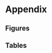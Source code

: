 \newpage
\appendix

# Appendix

## Figures

\newpage
## Tables

\begin{table}[H]
    \begin{center}
        \caption{A Detailed Description of the Variables included in the Tweets-Dataset}
        \label{tab:apptable}
        {\footnotesize
        \begin{tabularx}{\textwidth}{L|L|L} % Adjust the column types
        \hline \hline
        Variable Name & Type & Source \\
        \hline
        `r gsub("_", "\\\\_", colnames(tweets)[1])` & Categorical & Twitter API \\
        `r gsub("_", "\\\\_", colnames(tweets)[2])` & Categorical & Twitter API \\
        `r gsub("_", "\\\\_", colnames(tweets)[3])` & Text Data & Twitter API \\
        `r gsub("_", "\\\\_", colnames(tweets)[4])` & Text Data & Twitter API \\
        `r gsub("_", "\\\\_", colnames(tweets)[5])` & Categorical & Twitter API \\
        `r gsub("_", "\\\\_", colnames(tweets)[6])` & Date & Twitter API \\
        `r gsub("_", "\\\\_", colnames(tweets)[7])` & Continuous & Twitter API \\
        `r gsub("_", "\\\\_", colnames(tweets)[8])` & Continuous & Twitter API \\
        `r gsub("_", "\\\\_", colnames(tweets)[9])` & Continuous & Twitter API \\
        `r gsub("_", "\\\\_", colnames(tweets)[10])` & Categorical & GLES / EPIN \\
        `r gsub("_", "\\\\_", colnames(tweets)[11])` & Categorical & GLES / EPIN \\
        `r gsub("_", "\\\\_", colnames(tweets)[12])` & Categorical & GLES / EPIN \\
        `r gsub("_", "\\\\_", colnames(tweets)[13])` & Categorical & GLES / EPIN \\
        `r gsub("_", "\\\\_", colnames(tweets)[14])` & Categorical & GLES / EPIN \\
        `r gsub("_", "\\\\_", colnames(tweets)[15])` & Categorical & GLES / EPIN \\
        `r gsub("_", "\\\\_", colnames(tweets)[16])` & Binary & GLES \\
        `r gsub("_", "\\\\_", colnames(tweets)[17])` & Binary & GLES \\
        `r gsub("_", "\\\\_", colnames(tweets)[18])` & Binary & GLES \\
        `r gsub("_", "\\\\_", colnames(tweets)[19])` & Binary & EPIN \\
        `r gsub("_", "\\\\_", colnames(tweets)[20])` & Binary & EPIN \\
        `r gsub("_", "\\\\_", colnames(tweets)[21])` & Binary & EPIN \\
        `r gsub("_", "\\\\_", colnames(tweets)[22])` & Binary & EPIN \\
        `r gsub("_", "\\\\_", colnames(tweets)[23])` & Binary & EPIN \\
        `r gsub("_", "\\\\_", colnames(tweets)[24])` & Binary & EPIN \\
        `r gsub("_", "\\\\_", colnames(tweets)[25])` & Binary & EPIN \\
        `r gsub("_", "\\\\_", colnames(tweets)[26])` & Binary & Twitter API \\
        `r gsub("_", "\\\\_", colnames(tweets)[27])` & Categorical & Twitter API \\
        `r gsub("_", "\\\\_", colnames(tweets)[28])` & Date & Twitter API \\
        `r gsub("_", "\\\\_", colnames(tweets)[29])` & Categorical & Twitter API \\
        `r gsub("_", "\\\\_", colnames(tweets)[30])` & Continuous & Twitter API \\
        `r gsub("_", "\\\\_", colnames(tweets)[31])` & Continuous & Twitter API \\
        `r gsub("_", "\\\\_", colnames(tweets)[32])` & Continuous & Twitter API \\
        `r gsub("_", "\\\\_", colnames(tweets)[33])` & Continuous & Twitter API \\
        \hline \hline
        \end{tabularx}}
    \end{center}
\end{table}